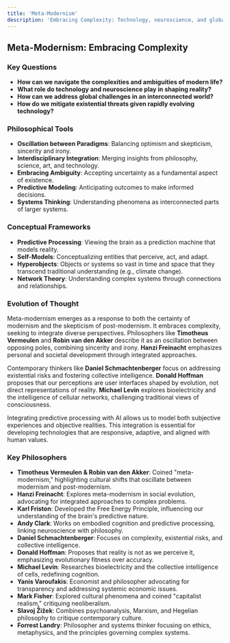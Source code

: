 ```yaml
---
title: 'Meta-Modernism'
description: 'Embracing Complexity: Technology, neuroscience, and global challenges'
---
```


## Meta-Modernism: Embracing Complexity

### Key Questions

- **How can we navigate the complexities and ambiguities of modern life?**
- **What role do technology and neuroscience play in shaping reality?**
- **How can we address global challenges in an interconnected world?**
- **How do we mitigate existential threats given rapidly evolving technology?**

### Philosophical Tools

- **Oscillation between Paradigms**: Balancing optimism and skepticism, sincerity and irony.
- **Interdisciplinary Integration**: Merging insights from philosophy, science, art, and technology.
- **Embracing Ambiguity**: Accepting uncertainty as a fundamental aspect of existence.
- **Predictive Modeling**: Anticipating outcomes to make informed decisions.
- **Systems Thinking**: Understanding phenomena as interconnected parts of larger systems.

### Conceptual Frameworks

- **Predictive Processing**: Viewing the brain as a prediction machine that models reality.
- **Self-Models**: Conceptualizing entities that perceive, act, and adapt.
- **Hyperobjects**: Objects or systems so vast in time and space that they transcend traditional understanding (e.g., climate change).
- **Network Theory**: Understanding complex systems through connections and relationships.

### Evolution of Thought

Meta-modernism emerges as a response to both the certainty of modernism and the skepticism of post-modernism. It embraces complexity, seeking to integrate diverse perspectives. Philosophers like **Timotheus Vermeulen** and **Robin van den Akker** describe it as an oscillation between opposing poles, combining sincerity and irony. **Hanzi Freinacht** emphasizes personal and societal development through integrated approaches.

Contemporary thinkers like **Daniel Schmachtenberger** focus on addressing existential risks and fostering collective intelligence. **Donald Hoffman** proposes that our perceptions are user interfaces shaped by evolution, not direct representations of reality. **Michael Levin** explores bioelectricity and the intelligence of cellular networks, challenging traditional views of consciousness.

Integrating predictive processing with AI allows us to model both subjective experiences and objective realities. This integration is essential for developing technologies that are responsive, adaptive, and aligned with human values.

### Key Philosophers

- **Timotheus Vermeulen & Robin van den Akker**: Coined "meta-modernism," highlighting cultural shifts that oscillate between modernism and post-modernism.
- **Hanzi Freinacht**: Explores meta-modernism in social evolution, advocating for integrated approaches to complex problems.
- **Karl Friston**: Developed the Free Energy Principle, influencing our understanding of the brain's predictive nature.
- **Andy Clark**: Works on embodied cognition and predictive processing, linking neuroscience with philosophy.
- **Daniel Schmachtenberger**: Focuses on complexity, existential risks, and collective intelligence.
- **Donald Hoffman**: Proposes that reality is not as we perceive it, emphasizing evolutionary fitness over accuracy.
- **Michael Levin**: Researches bioelectricity and the collective intelligence of cells, redefining cognition.
- **Yanis Varoufakis**: Economist and philosopher advocating for transparency and addressing systemic economic issues.
- **Mark Fisher**: Explored cultural phenomena and coined "capitalist realism," critiquing neoliberalism.
- **Slavoj Žižek**: Combines psychoanalysis, Marxism, and Hegelian philosophy to critique contemporary culture.
- **Forrest Landry**: Philosopher and systems thinker focusing on ethics, metaphysics, and the principles governing complex systems. 